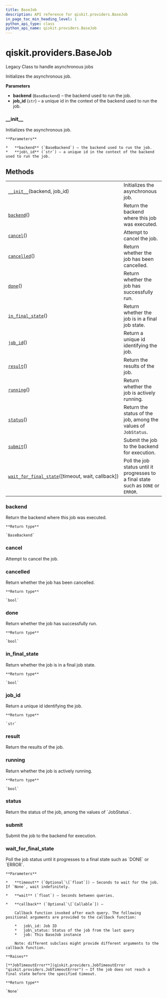 ```yaml
---
title: BaseJob
description: API reference for qiskit.providers.BaseJob
in_page_toc_min_heading_level: 1
python_api_type: class
python_api_name: qiskit.providers.BaseJob
---
```


# qiskit.providers.BaseJob

<Class id="qiskit.providers.BaseJob" isDedicatedPage={true} github="https://github.com/qiskit/qiskit/tree/stable/0.17/qiskit/providers/basejob.py" signature="BaseJob(backend, job_id)" modifiers="class">
  Legacy Class to handle asynchronous jobs

  Initializes the asynchronous job.

  **Parameters**

  *   **backend** (`BaseBackend`) – the backend used to run the job.
  *   **job\_id** (`str`) – a unique id in the context of the backend used to run the job.

  ### \_\_init\_\_

  <Function id="qiskit.providers.BaseJob.__init__" signature="__init__(backend, job_id)">
    Initializes the asynchronous job.

    **Parameters**

    *   **backend** (`BaseBackend`) – the backend used to run the job.
    *   **job\_id** (`str`) – a unique id in the context of the backend used to run the job.
  </Function>

  ## Methods

  |                                                                                                                                                      |                                                                                     |
  | ---------------------------------------------------------------------------------------------------------------------------------------------------- | ----------------------------------------------------------------------------------- |
  | [`__init__`](#qiskit.providers.BaseJob.__init__ "qiskit.providers.BaseJob.__init__")(backend, job\_id)                                               | Initializes the asynchronous job.                                                   |
  | [`backend`](#qiskit.providers.BaseJob.backend "qiskit.providers.BaseJob.backend")()                                                                  | Return the backend where this job was executed.                                     |
  | [`cancel`](#qiskit.providers.BaseJob.cancel "qiskit.providers.BaseJob.cancel")()                                                                     | Attempt to cancel the job.                                                          |
  | [`cancelled`](#qiskit.providers.BaseJob.cancelled "qiskit.providers.BaseJob.cancelled")()                                                            | Return whether the job has been cancelled.                                          |
  | [`done`](#qiskit.providers.BaseJob.done "qiskit.providers.BaseJob.done")()                                                                           | Return whether the job has successfully run.                                        |
  | [`in_final_state`](#qiskit.providers.BaseJob.in_final_state "qiskit.providers.BaseJob.in_final_state")()                                             | Return whether the job is in a final job state.                                     |
  | [`job_id`](#qiskit.providers.BaseJob.job_id "qiskit.providers.BaseJob.job_id")()                                                                     | Return a unique id identifying the job.                                             |
  | [`result`](#qiskit.providers.BaseJob.result "qiskit.providers.BaseJob.result")()                                                                     | Return the results of the job.                                                      |
  | [`running`](#qiskit.providers.BaseJob.running "qiskit.providers.BaseJob.running")()                                                                  | Return whether the job is actively running.                                         |
  | [`status`](#qiskit.providers.BaseJob.status "qiskit.providers.BaseJob.status")()                                                                     | Return the status of the job, among the values of `JobStatus`.                      |
  | [`submit`](#qiskit.providers.BaseJob.submit "qiskit.providers.BaseJob.submit")()                                                                     | Submit the job to the backend for execution.                                        |
  | [`wait_for_final_state`](#qiskit.providers.BaseJob.wait_for_final_state "qiskit.providers.BaseJob.wait_for_final_state")(\[timeout, wait, callback]) | Poll the job status until it progresses to a final state such as `DONE` or `ERROR`. |

  ### backend

  <Function id="qiskit.providers.BaseJob.backend" signature="backend()">
    Return the backend where this job was executed.

    **Return type**

    `BaseBackend`
  </Function>

  ### cancel

  <Function id="qiskit.providers.BaseJob.cancel" signature="cancel()" modifiers="abstract">
    Attempt to cancel the job.
  </Function>

  ### cancelled

  <Function id="qiskit.providers.BaseJob.cancelled" signature="cancelled()">
    Return whether the job has been cancelled.

    **Return type**

    `bool`
  </Function>

  ### done

  <Function id="qiskit.providers.BaseJob.done" signature="done()">
    Return whether the job has successfully run.

    **Return type**

    `bool`
  </Function>

  ### in\_final\_state

  <Function id="qiskit.providers.BaseJob.in_final_state" signature="in_final_state()">
    Return whether the job is in a final job state.

    **Return type**

    `bool`
  </Function>

  ### job\_id

  <Function id="qiskit.providers.BaseJob.job_id" signature="job_id()">
    Return a unique id identifying the job.

    **Return type**

    `str`
  </Function>

  ### result

  <Function id="qiskit.providers.BaseJob.result" signature="result()" modifiers="abstract">
    Return the results of the job.
  </Function>

  ### running

  <Function id="qiskit.providers.BaseJob.running" signature="running()">
    Return whether the job is actively running.

    **Return type**

    `bool`
  </Function>

  ### status

  <Function id="qiskit.providers.BaseJob.status" signature="status()" modifiers="abstract">
    Return the status of the job, among the values of `JobStatus`.
  </Function>

  ### submit

  <Function id="qiskit.providers.BaseJob.submit" signature="submit()" modifiers="abstract">
    Submit the job to the backend for execution.
  </Function>

  ### wait\_for\_final\_state

  <Function id="qiskit.providers.BaseJob.wait_for_final_state" signature="wait_for_final_state(timeout=None, wait=5, callback=None)">
    Poll the job status until it progresses to a final state such as `DONE` or `ERROR`.

    **Parameters**

    *   **timeout** (`Optional`\[`float`]) – Seconds to wait for the job. If `None`, wait indefinitely.

    *   **wait** (`float`) – Seconds between queries.

    *   **callback** (`Optional`\[`Callable`]) –

        Callback function invoked after each query. The following positional arguments are provided to the callback function:

        *   job\_id: Job ID
        *   job\_status: Status of the job from the last query
        *   job: This BaseJob instance

        Note: different subclass might provide different arguments to the callback function.

    **Raises**

    [**JobTimeoutError**](qiskit.providers.JobTimeoutError "qiskit.providers.JobTimeoutError") – If the job does not reach a final state before the specified timeout.

    **Return type**

    `None`
  </Function>
</Class>

